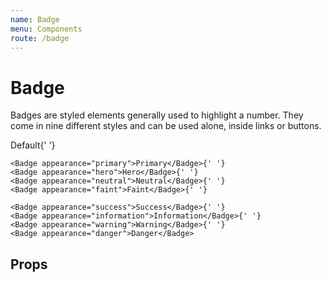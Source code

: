 ```yaml
---
name: Badge
menu: Components
route: /badge
---
```



# Badge

Badges are styled elements generally used to highlight a number. They come in nine different styles and can be used alone, inside links or buttons.

<Playground>
	<Badge>Default</Badge>{' '}

    <Badge appearance="primary">Primary</Badge>{' '}
    <Badge appearance="hero">Hero</Badge>{' '}
    <Badge appearance="neutral">Neutral</Badge>{' '}
    <Badge appearance="faint">Faint</Badge>{' '}

    <Badge appearance="success">Success</Badge>{' '}
    <Badge appearance="information">Information</Badge>{' '}
    <Badge appearance="warning">Warning</Badge>{' '}
    <Badge appearance="danger">Danger</Badge>

</Playground>

## Props

<Props of={Badge} />
